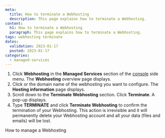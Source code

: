 ```yaml
---
meta:
  title: How to terminate a Webhosting
  description: This page explains how to terminate a Webhosting.
content:
  h1: How to terminate a Webhosting
  paragraph: This page explains how to terminate a Webhosting.
tags: webhosting terminate
dates:
  validation: 2023-01-17
  posted: 2023-01-17
categories:
  - managed-services
---
```


1. Click **Webhosting** in the **Managed Services** section of the [console](https://console.scaleway.com/) side menu. The **Webhosting** overview page displays.
2. Click <icon name="seeMore" /> or the domain name of the webhosting you want to configure. The **Hosting information** page displays.
3. Scroll down to the **Terminate Webhosting** section. Click **Terminate**. A pop-up displays.
    <Lightbox src="scaleway-webhosting-terminate.webp" alt="" />
4. Type **TERMINATE** and click **Terminate Webhosting** to confirm the termination of your Webhosting.
    <Message type="important">
        This action is irrevisible and it will permanently delete your Webhosting account and all your data (files and emails) will be lost.
    </Message>

<Navigation title="See Also">
  <PreviousButton to="/managed-serveices/webhosting/manage-webhosting/">How to manage a Webhosting</PreviousButton>
</Navigation>
